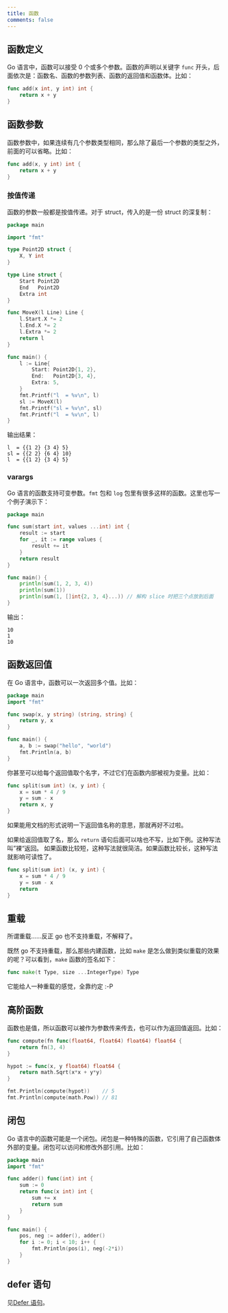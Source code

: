 ```yaml
---
title: 函数
comments: false
---
```


## 函数定义

Go 语言中，函数可以接受 0 个或多个参数。函数的声明以关键字 `func` 开头，后面依次是：函数名、函数的参数列表、函数的返回值和函数体。比如：

```go
func add(x int, y int) int {
	return x + y
}
```

## 函数参数

函数参数中，如果连续有几个参数类型相同，那么除了最后一个参数的类型之外，前面的可以省略。比如：

```go
func add(x, y int) int {
	return x + y
}
```

### 按值传递

函数的参数一般都是按值传递。对于 struct，传入的是一份 struct 的深复制：

```go
package main

import "fmt"

type Point2D struct {
	X, Y int
}

type Line struct {
	Start Point2D
	End   Point2D
	Extra int
}

func MoveX(l Line) Line {
	l.Start.X *= 2
	l.End.X *= 2
	l.Extra *= 2
	return l
}

func main() {
	l := Line{
		Start: Point2D{1, 2},
		End:   Point2D{3, 4},
		Extra: 5,
	}
	fmt.Printf("l  = %v\n", l)
	sl := MoveX(l)
	fmt.Printf("sl = %v\n", sl)
	fmt.Printf("l  = %v\n", l)
}
```

输出结果：

```console
l  = {{1 2} {3 4} 5}
sl = {{2 2} {6 4} 10}
l  = {{1 2} {3 4} 5}
```

### varargs

Go 语言的函数支持可变参数。`fmt` 包和 `log` 包里有很多这样的函数。这里也写一个例子演示下：

```go
package main

func sum(start int, values ...int) int {
	result := start
	for _, it := range values {
		result += it
	}
	return result
}

func main() {
	println(sum(1, 2, 3, 4))
	println(sum(1))
	println(sum(1, []int{2, 3, 4}...)) // 解构 slice 时把三个点放到后面
}
```

输出：

```console
10
1
10
```

## 函数返回值

在 Go 语言中，函数可以一次返回多个值。比如：

```go
package main
import "fmt"

func swap(x, y string) (string, string) {
	return y, x
}

func main() {
	a, b := swap("hello", "world")
	fmt.Println(a, b)
}
```

你甚至可以给每个返回值取个名字，不过它们在函数内部被视为变量。比如：

```go
func split(sum int) (x, y int) {
	x = sum * 4 / 9
	y = sum - x
	return x, y
}
```

如果能用文档的形式说明一下返回值名称的意思，那就再好不过啦。

如果给返回值取了名，那么 `return` 语句后面可以啥也不写，比如下例。这种写法叫”裸“返回。
如果函数比较短，这种写法就很简洁。如果函数比较长，这种写法就影响可读性了。

```go
func split(sum int) (x, y int) {
	x = sum * 4 / 9
	y = sum - x
	return
}
```

## 重载

所谓重载……反正 go 也不支持重载，不解释了。

既然 go 不支持重载，那么那些内建函数，比如 `make` 是怎么做到类似重载的效果的呢？可以看到，`make` 函数的签名如下：

```go
func make(t Type, size ...IntegerType) Type
```

它能给人一种重载的感觉，全靠约定 :-P


## 高阶函数

函数也是值，所以函数可以被作为参数传来传去，也可以作为返回值返回。比如：

```go
func compute(fn func(float64, float64) float64) float64 {
	return fn(3, 4)
}

hypot := func(x, y float64) float64 {
	return math.Sqrt(x*x + y*y)
}

fmt.Println(compute(hypot))    // 5
fmt.Println(compute(math.Pow)) // 81
```

## 闭包

Go 语言中的函数可能是一个闭包。闭包是一种特殊的函数，它引用了自己函数体外部的变量。闭包可以访问和修改外部引用。比如：

```go
package main
import "fmt"

func adder() func(int) int {
	sum := 0
	return func(x int) int {
		sum += x
		return sum
	}
}

func main() {
	pos, neg := adder(), adder()
	for i := 0; i < 10; i++ {
		fmt.Println(pos(i), neg(-2*i))
	}
}
```

## defer 语句

见[Defer 语句](./defer/)。